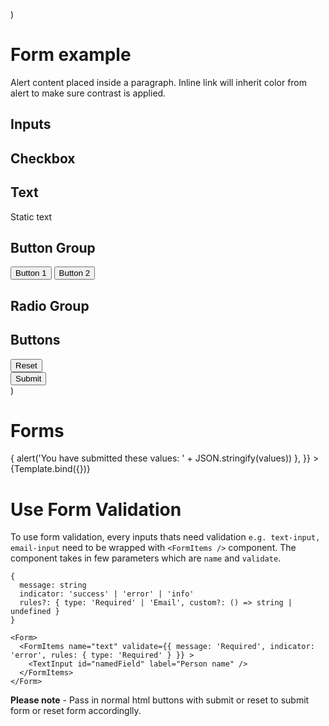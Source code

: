 
  <style>
    {`
    form{
      padding: 1rem 2rem;
      background-color: white
    }
    .row .col-12 .form-group{
      width: 100%;
    }
    .row .col-6 .form-group{
      width: 100%;
    }
    .row .col-12 button{
      width: 100%
    }
    .row{
      margin-bottom: 1.2rem;
    }
    div[role='alert']{
      width: 100%
    }
  `}
  </style>
)

  <Form {...props}>
    <Styles />
    <h1>Form example</h1>
    <div className="row">
      <div className="col-12">
        <AlertRibbon type="info" header="" isCloseable={false}>
          Alert content placed inside a paragraph. Inline link will inherit color from alert to make sure contrast is applied.
        </AlertRibbon>
      </div>
    </div>
    <h2>Inputs</h2>
    <div className="row mb-0">
      <div className="col-6 ">
        <FormItems
          name="text"
          validate={{
            message: 'Required',
            indicator: 'error',
            rules: { type: 'Required' },
          }}
        >
          <TextInput id="namedField" label="Person name" />
        </FormItems>
      </div>
      <div className="col-6">
        <FormItems
          name="number"
          validate={{
            message: 'Required',
            indicator: 'error',
            rules: { type: 'Required' },
          }}
        >
          <NumberInput label="Numeric field" min={-1} max={10} step={2} />
        </FormItems>
      </div>
      <div className="col-12">
        <FormItems
          name="email"
          validate={{
            message: 'Required',
            indicator: 'error',
            rules: { type: 'Required' },
          }}
        >
          <EmailInput label="Email field" />
        </FormItems>
      </div>
    </div>
    <div className="row">
      <div className="col-6">
        <h2>Checkbox</h2>
        <FormItems
          name="checkbox"
          validate={{
            message: 'Required',
            indicator: 'error',
            rules: { type: 'Required' },
          }}
        >
          <Checkbox label="Some checkbox" value="checkme" />
        </FormItems>
      </div>
      <div className="col-6">
        <h2 className="mb-3">Text</h2>
        <Text>Static text</Text>
      </div>
    </div>
    <div className="row mb-0">
      <div className="col-12 mb-5">
        <h2>Button Group</h2>
      </div>
      <div className="col-6">
        <ButtonGroup>
          <Button>Button 1</Button>
          <Button>Button 2</Button>
        </ButtonGroup>
      </div>
    </div>
    <div className="row mb-0">
      <div className="col-12 mb-5">
        <h2>Radio Group</h2>
      </div>
      <div className="col-6">
        <FormItems
          name="radiobtnGroup"
          validate={{
            message: 'Required',
            indicator: 'error',
            rules: { type: 'Required' },
          }}
        >
          <RadioGroup title="Groups">
            <RadioButton label="Radio Button 1" value="button1" />
            <RadioButton label="Radio Button 2" value="button2" />
          </RadioGroup>
        </FormItems>
      </div>
    </div>
    <div className="row mb-0">
      <div className="col-12 mb-5">
        <h2>Buttons</h2>
      </div>
      <div className="col-12 mb-5">
        <Button type="reset">Reset</Button>
      </div>
      <div className="col-12 mb-5">
        <Button type="submit">Submit</Button>
      </div>
    </div>
  </Form>
)

<Meta title="Components/Form" component={Form} />

# Forms

<Canvas>
  <Story
    name="Form"
    args={{
      onFormSubmit: (values) => {
        alert('You have submitted these values: ' + JSON.stringify(values))
      },
    }}
  >
    {Template.bind({})}
  </Story>
</Canvas>

<ArgsTable of={Form} />

# Use Form Validation

To use form validation, every inputs thats need validation `e.g. text-input, email-input` need to be wrapped with `<FormItems />` component. The component takes in few parameters which are `name` and `validate`.

```
{
  message: string
  indicator: 'success' | 'error' | 'info'
  rules?: { type: 'Required' | 'Email', custom?: () => string | undefined }
}
```

```
<Form>
  <FormItems name="text" validate={{ message: 'Required', indicator: 'error', rules: { type: 'Required' } }} >
    <TextInput id="namedField" label="Person name" />
  </FormItems>
</Form>

```

**Please note** - Pass in normal html buttons with submit or reset to submit form or reset form accordinglly.
